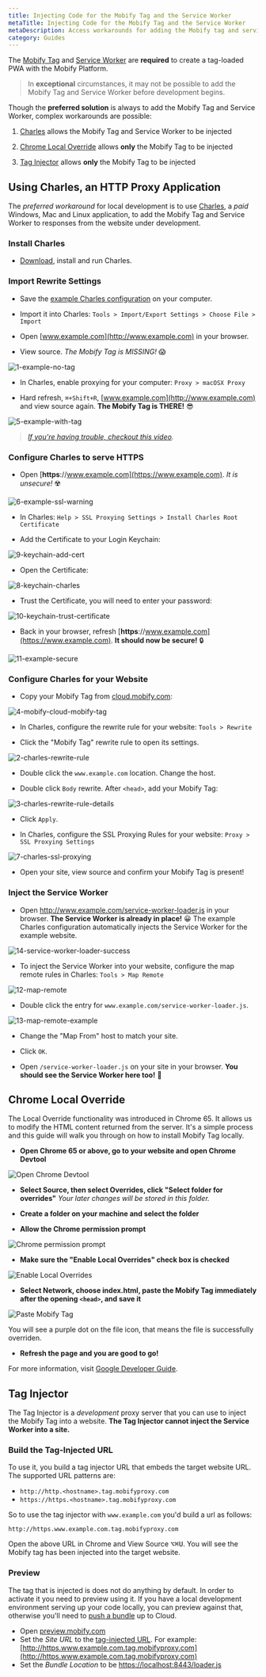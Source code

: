 ```yaml
---
title: Injecting Code for the Mobify Tag and the Service Worker
metaTitle: Injecting Code for the Mobify Tag and the Service Worker
metaDescription: Access workarounds for adding the Mobify tag and service worker to your project, if you are unable to add them before starting development.
category: Guides
---
```


<!--
    Potential Areas for future improvement:
    * Windows!
    * Using Charles with iOS or Android
-->

The [Mobify Tag](../../../get-started/getting-started/installation#installing-the-mobify-tag) and
[Service Worker](../../../get-started/getting-started/installation#installing-the-mobify-service-worker)
are **required** to create a tag-loaded PWA with the Mobify Platform.

> In **exceptional** circumstances, it may not be possible to add the Mobify Tag
> and Service Worker before development begins.

Though the **preferred solution** is always to add the Mobify Tag and Service
Worker, complex workarounds are possible:

1) [Charles](#workaround-charles) allows the Mobify Tag and Service Worker to be
   injected

2) [Chrome Local Override](#chrome-local-override) allows **only** the Mobify Tag to be
   injected

3) [Tag Injector](#workaround-tag-injector) allows **only** the Mobify Tag to be
   injected

## Using Charles, an HTTP Proxy Application

The _preferred workaround_ for local development is to use
[Charles](https://www.charlesproxy.com/), a _paid_ Windows, Mac and Linux
application, to add the Mobify Tag and Service Worker to responses from the
website under development.

### Install Charles

* [Download](https://www.charlesproxy.com/download/latest-release/), install and
  run Charles.

### Import Rewrite Settings

* Save the [example Charles configuration](mobify-charles-config.xml) on your
  computer.

* Import it into Charles: `Tools > Import/Export Settings > Choose File >
  Import`

* Open [www.example.com](http://www.example.com) in your browser.

* View source. *The Mobify Tag is MISSING!* 😱


![1-example-no-tag](1-example-no-tag.png)


* In Charles, enable proxying for your computer: `Proxy > macOSX Proxy`

* Hard refresh, `⌘+Shift+R`, [www.example.com](http://www.example.com) and view
  source again. **The Mobify Tag is THERE!** 😎


![5-example-with-tag](5-example-with-tag.png)


> *[If you're having trouble, checkout this video](https://www.youtube.com/watch?v=JMD_X_WrNcw).*

### Configure Charles to serve HTTPS

* Open [**https**://www.example.com](https://www.example.com). *It is unsecure!* ☢️


![6-example-ssl-warning](6-example-ssl-warning.png)


* In Charles: `Help > SSL Proxying Settings > Install Charles Root Certificate`

* Add the Certificate to your Login Keychain:


![9-keychain-add-cert](9-keychain-add-cert.png)


* Open the Certificate:


![8-keychain-charles](8-keychain-charles.png)


* Trust the Certificate, you will need to enter your password:


![10-keychain-trust-certificate](10-keychain-trust-certificate.png)


* Back in your browser, refresh
  [**https**://www.example.com](https://www.example.com). **It should now be
  secure!** 🔒


![11-example-secure](11-example-secure.png)


### Configure Charles for your Website

* Copy your Mobify Tag from [cloud.mobify.com](https://cloud.mobify.com/):


![4-mobify-cloud-mobify-tag](4-mobify-cloud-mobify-tag.png)


* In Charles, configure the rewrite rule for your website: `Tools > Rewrite`

* Click the "Mobify Tag" rewrite rule to open its settings.


![2-charles-rewrite-rule](2-charles-rewrite-rule.png)


* Double click the `www.example.com` location. Change the host.

* Double click `Body` rewrite. After `<head>`, add your Mobify Tag:


![3-charles-rewrite-rule-details](3-charles-rewrite-rule-details.png)


* Click `Apply`.

* In Charles, configure the SSL Proxying Rules for your website: `Proxy > SSL Proxying Settings`


![7-charles-ssl-proxying](7-charles-ssl-proxying.png)


* Open your site, view source and confirm your Mobify Tag is present!

### Inject the Service Worker

* Open http://www.example.com/service-worker-loader.js in your browser. **The
  Service Worker is already in place!** 😀 The example Charles configuration
  automatically injects the Service Worker for the example website.


![14-service-worker-loader-success](14-service-worker-loader-success.png)


* To inject the Service Worker into your website, configure the map remote rules
  in Charles: `Tools > Map Remote`


![12-map-remote](12-map-remote.png)


* Double click the entry for `www.example.com/service-worker-loader.js`.


![13-map-remote-example](13-map-remote-example.png)


* Change the "Map From" host to match your site.

* Click `OK`.

* Open `/service-worker-loader.js` on your site in your browser. **You should
  see the Service Worker here too!** 🙌

## Chrome Local Override

The Local Override functionality was introduced in Chrome 65. It allows us to
modify the HTML content returned from the server. It's a simple process and
this guide will walk you through on how to install Mobify Tag locally.

- **Open Chrome 65 or above, go to your website and open Chrome Devtool**


![Open Chrome Devtool](step1-devtool.png)


- **Select Source, then select Overrides, click "Select folder for overrides"**
  *Your later changes will be stored in this folder.*

- **Create a folder on your machine and select the folder**

- **Allow the Chrome permission prompt**


![Chrome permission prompt](step2-permission.png)


- **Make sure the "Enable Local Overrides" check box is checked**


![Enable Local Overrides](step3-checkbox.png)


- **Select Network, choose index.html, paste the Mobify Tag immediately after the opening
`<head>`, and save it**


![Paste Mobify Tag](step4-tag.png)


  You will see a purple dot on the file icon, that means the file is successfully overriden.

- **Refresh the page and you are good to go!**

For more information, visit [Google Developer Guide](https://developers.google.com/web/updates/2018/01/devtools#overrides).


## Tag Injector

The Tag Injector is a *development* proxy server that you can use to inject the
Mobify Tag into a website. **The Tag Injector cannot inject the Service Worker
into a site.**

### Build the Tag-Injected URL

To use it, you build a tag injector URL that embeds the target website URL. The
supported URL patterns are:

* `http://http.<hostname>.tag.mobifyproxy.com`
* `https://https.<hostname>.tag.mobifyproxy.com`

So to use the tag injector with `www.example.com` you'd build a url as follows:

`http://https.www.example.com.tag.mobifyproxy.com`

Open the above URL in Chrome and View Source <kbd>⌥⌘U</kbd>. You will see the
Mobify tag has been injected into the target website.

### Preview

The tag that is injected is does not do anything by default. In order to
activate it you need to preview using it. If you have a local development
environment serving up your code locally, you can preview against that,
otherwise you'll need to [push a bundle](#cloud-push) up to Cloud.

* Open [preview.mobify.com](https://preview.mobify.com)
* Set the *Site URL* to the [tag-injected URL](#build-url). For example:
  [http://https.www.example.com.tag.mobifyproxy.com](http://https.www.example.com.tag.mobifyproxy.com)
* Set the *Bundle Location* to be [https://localhost:8443/loader.js](https://localhost:8443/loader.js)
